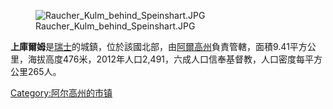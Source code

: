 [[Image:Raucher_Kulm_behind_Speinshart.JPG|right]]

'''上庫爾姆'''是[[瑞士|瑞士]]的城鎮，位於該國北部，由[[阿爾高州|阿爾高州]]負責管轄，面積9.41平方公里，海拔高度476米，2012年人口2,491，六成人口信奉基督教，人口密度每平方公里265人。

{{Switzerland-geo-stub}}
[[Category:阿尔高州的市镇|Category:阿尔高州的市镇]]